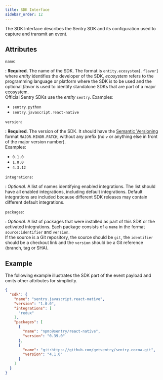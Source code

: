 ```yaml
---
title: SDK Interface
sidebar_order: 12
---
```


The SDK Interface describes the Sentry SDK and its configuration used to capture
and transmit an event.

## Attributes

`name`:

: **Required**. The name of the SDK. The format is `entity.ecosystem[.flavor]`
  where _entity_ identifies the developer of the SDK, _ecosystem_ refers to the
  programming language or platform where the SDK is to be used and the optional
  _flavor_ is used to identify standalone SDKs that are part of a major
  ecosystem.  
  Official Sentry SDKs use the _entity_ `sentry`. Examples:
  - `sentry.python`
  - `sentry.javascript.react-native`

`version`:

: **Required**. The version of the SDK. It should have the [Semantic
  Versioning](https://semver.org) format `MAJOR.MINOR.PATCH`, without any prefix
  (no `v` or anything else in front of the major version number).  
  Examples:
  - `0.1.0`
  - `1.0.0`
  - `4.3.12`

`integrations`:

: _Optional_. A list of names identifying enabled integrations. The list should
  have all enabled integrations, including default integrations. Default
  integrations are included because different SDK releases may contain different
  default integrations.

`packages`:

: _Optional_. A list of packages that were installed as part of this SDK or the
  activated integrations. Each package consists of a `name` in the format
  `source:identifier` and `version`.  
  If the source is a Git repository, the source should be `git`, the
  `identifier` should be a checkout link and the `version` should be a Git
  reference (branch, tag or SHA).

## Example

The following example illustrates the SDK part of the <Link to="/sdk/event-payloads/overview">event payload</Link> and omits other
attributes for simplicity.

```json
{
  "sdk": {
    "name": "sentry.javascript.react-native",
    "version": "1.0.0",
    "integrations": [
      "redux"
    ],
    "packages": [
      {
        "name": "npm:@sentry/react-native",
        "version": "0.39.0"
      },
      {
        "name": "git:https://github.com/getsentry/sentry-cocoa.git",
        "version": "4.1.0"
      }
    ]
  }
}
```